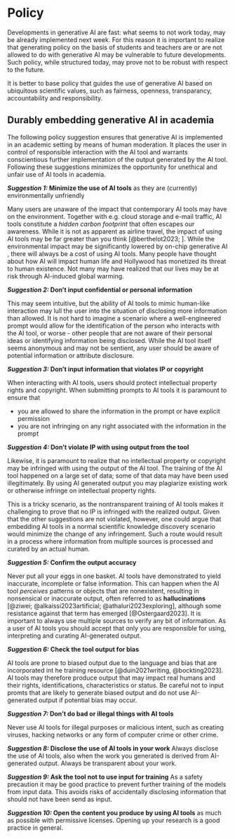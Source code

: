 # Policy
Developments in generative AI are fast: what seems to not work today, may be already implemented next week. For this reason it is important to realize that generating policy on the basis of students and teachers are or are not allowed to do with generative AI may be vulnerable to future developments. Such policy, while structured today, may prove not to be robust with respect to the future. 

It is better to base policy that guides the use of generative AI based on ubiquitous scientific values, such as fairness, openness, transparancy, accountability and responsibility. 

## Durably embedding generative AI in academia
The following policy suggestion ensures that generative AI is implemented in an academic setting by means of human moderation. It places the user in control of responsible interaction with the AI tool and warrants conscientious further implementation of the output generated by the AI tool. Following these suggestions minimizes the opportunity for unethical and unfair use of AI tools in academia.  

**_Suggestion 1:_ Minimize the use of AI tools** as they are (currently) environmentally unfriendly

Many users are unaware of the impact that contemporary AI tools may have on the environment. Together with e.g. cloud storage and e-mail traffic, AI tools constitute a *hidden carbon footprint* that often escapes our awareness. While it is not as apparent as airline travel, the impact of using AI tools may be far greater than you think [@berthelot2023; ]. While the environmental impact may be significantly lowered by on-chip generative AI , there will always be a cost of using AI tools. Many people have thought about how AI will impact human life and Hollywood has monetized its threat to human existence. Not many may have realized that our lives may be at risk through AI-induced global warming. 

**_Suggestion 2:_ Don't input confidential or personal information**

This may seem intuitive, but the ability of AI tools to mimic human-like interaction may lull the user into the situation of disclosing more information than allowed. It is not hard to imagine a scenario where a well-engineered prompt would allow for the identification of the person who interacts with the AI tool, or worse - other people that are not aware of their personal ideas or identifying information being disclosed. While the AI tool itself seems anonymous and may not be sentient, any user should be aware of potential information or attribute disclosure. 

**_Suggestion 3:_ Don't input information that violates IP or copyright**

When interacting with AI tools, users should protect intellectual property rights and copyright. When submitting prompts to AI tools it is paramount to ensure that

- you are allowed to share the information in the prompt or have explicit permission 
- you are not infringing on any right associated with the information in the prompt

**_Suggestion 4:_ Don't violate IP with using output from the tool**

Likewise, it is paramount to realize that no intellectual property or copyright may be infringed with using the output of the AI tool. The training of the AI tool happened on a large set of data; some of that data may have been used illegitimately. By using AI generated output you may plagiarize existing work or otherwise infringe on intellectual property rights. 

This is a tricky scenario, as the nontransparent training of AI tools makes it challenging to prove that no IP is infringed with the realized output. Given that the other suggestions are not violated, however, one could argue that embedding AI tools in a normal scientific knowledge discovery scenario would minimize the change of any infringement. Such a route would result in a process where information from multiple sources is processed and curated by an actual human.  

**_Suggestion 5:_ Confirm the output accuracy**

Never put all your eggs in one basket. AI tools have demonstrated to yield inaccurate, incomplete or false information. This can happen when the AI tool *perceives* patterns or objects that are nonexistent, resulting in nonsensical or inaccurate output, often referred to as **hallucinations** [@ziwei; @alkaissi2023artificial; @athaluri2023exploring], although some resistance against that term has emerged [@Ostergaard2023]. It is important to always use multiple sources to verify any bit of information. As a user of AI tools you should accept that only you are responsible for using, interpreting and curating AI-generated output. 

**_Suggestion 6:_ Check the tool output for bias**

AI tools are prone to biased output due to the language and bias that are incorporated int he training resource [@duin2021writing, @bockting2023]. AI tools may therefore produce output that may impact real humans and their rights, identifications, characteristics or status. Be careful not to input promts that are likely to generate biased output and do not use AI-generated output if potential bias may occur.

**_Suggestion 7:_ Don't do bad or illegal things with AI tools**

Never use AI tools for illegal purposes or malicious intent, such as creating viruses, hacking networks or any form of computer crime or other crime. 

**_Suggestion 8:_  Disclose the use of AI tools in your work**
Always disclose the use of AI tools, also when the work you generated is derived from AI-generated output. Always be transparent about your work.

**_Suggestion 9:_ Ask the tool not to use input for training**
As a safety precaution it may be good practice to prevent further training of the models from input data. This avoids risks of accidentally disclosing information that should not have been send as input.

**_Suggestion 10:_ Open the content you produce by using AI tools** as much as possible with permissive licenses. Opening up your research is a good practice in general. 

